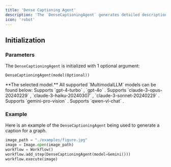 ```yaml
---
title: 'Dense Captioning Agent'
description: 'The `DenseCaptioningAgent` generates detailed descriptions of images.'
icon: 'robot'
---
```


## Initialization
### Parameters

The `DenseCaptioningAgent` is initialized with 1 optional argument: 

```
DenseCaptioningAgent(model(Optional))
```

<ResponseField name="model" type="MultimodalLLM" required>
  **The selected model.** All supported `MultimodalLLM` models can be found below: 
  <Expandable title="Supported MultimodalLLMs">
    <ResponseField name="GPT4Vision()" type="MultimodalLLM (Default)">
      Supports `gpt-4-turbo` , `gpt-4o` .
    </ResponseField>
    <ResponseField name="Claude()" type="MultimodalLLM">
      Supports `claude-3-opus-20240229` , `claude-3-haiku-20240307` , `claude-3-sonnet-20240229` .
    </ResponseField>
    <ResponseField name="Gemini()" type="MultimodalLLM">
      Supports `gemini-pro-vision` .
    </ResponseField>
    <ResponseField name="QwenVL()" type="MultimodalLLM">
      Supports `qwen-vl-chat` .
    </ResponseField>

  </Expandable>
</ResponseField>


### Example
Here is an example of the `DenseCaptioningAgent` being used to generate a caption for a graph.

```python example.py
image_path = "./examples/figure.jpg"
image = Image.open(image_path)
workflow = Workflow()
workflow.add_step(DenseCaptioningAgent(model=Gemini()))
workflow.execute(image)
```